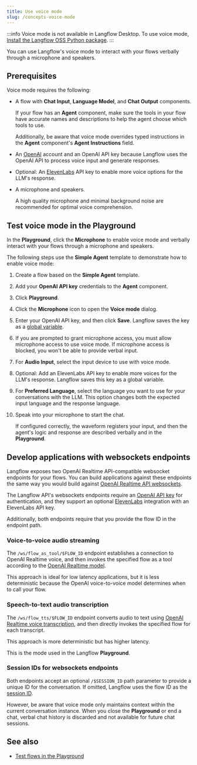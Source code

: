 ```yaml
---
title: Use voice mode
slug: /concepts-voice-mode
---
```



:::info
Voice mode is not available in Langflow Desktop.
To use voice mode, [Install the Langflow OSS Python package](/get-started-installation#install-and-run-the-langflow-oss-python-package).
:::

You can use Langflow's voice mode to interact with your flows verbally through a microphone and speakers.

## Prerequisites

Voice mode requires the following:

* A flow with **Chat Input**, **Language Model**, and **Chat Output** components.

    If your flow has an **Agent** component, make sure the tools in your flow have accurate names and descriptions to help the agent choose which tools to use.

    Additionally, be aware that voice mode overrides typed instructions in the **Agent** component's **Agent Instructions** field.

* An [OpenAI](https://platform.openai.com/) account and an OpenAI API key because Langflow uses the OpenAI API to process voice input and generate responses.

* Optional: An [ElevenLabs](https://elevenlabs.io) API key to enable more voice options for the LLM's response.

* A microphone and speakers.

    A high quality microphone and minimal background noise are recommended for optimal voice comprehension.

## Test voice mode in the Playground

In the **Playground**, click the <Icon name="Mic" aria-hidden="true"/> **Microphone** to enable voice mode and verbally interact with your flows through a microphone and speakers.

The following steps use the **Simple Agent** template to demonstrate how to enable voice mode:

1. Create a flow based on the **Simple Agent** template.

2. Add your **OpenAI API key** credentials to the **Agent** component.

3. Click **Playground**.

4. Click the <Icon name="Mic" aria-hidden="true"/> **Microphone** icon to open the **Voice mode** dialog.

5. Enter your OpenAI API key, and then click **Save**. Langflow saves the key as a [global variable](/configuration-global-variables).

6. If you are prompted to grant microphone access, you must allow microphone access to use voice mode.
If microphone access is blocked, you won't be able to provide verbal input.

7. For **Audio Input**, select the input device to use with voice mode.

8. Optional: Add an ElevenLabs API key to enable more voices for the LLM's response.
Langflow saves this key as a global variable.

9. For **Preferred Language**, select the language you want to use for your conversations with the LLM.
This option changes both the expected input language and the response language.

10. Speak into your microphone to start the chat.

    If configured correctly, the waveform registers your input, and then the agent's logic and response are described verbally and in the **Playground**.

## Develop applications with websockets endpoints

Langflow exposes two OpenAI Realtime API-compatible websocket endpoints for your flows.
You can build applications against these endpoints the same way you would build against [OpenAI Realtime API websockets](https://platform.openai.com/docs/guides/realtime#connect-with-websockets).

The Langflow API's websockets endpoints require an [OpenAI API key](https://platform.openai.com/docs/overview) for authentication, and they support an optional [ElevenLabs](https://elevenlabs.io) integration with an ElevenLabs API key.

Additionally, both endpoints require that you provide the flow ID in the endpoint path.

### Voice-to-voice audio streaming

The `/ws/flow_as_tool/$FLOW_ID` endpoint establishes a connection to OpenAI Realtime voice, and then invokes the specified flow as a tool according to the [OpenAI Realtime model](https://platform.openai.com/docs/guides/realtime-conversations#handling-audio-with-websockets).

This approach is ideal for low latency applications, but it is less deterministic because the OpenAI voice-to-voice model determines when to call your flow.

### Speech-to-text audio transcription

The `/ws/flow_tts/$FLOW_ID` endpoint converts audio to text using [OpenAI Realtime voice transcription](https://platform.openai.com/docs/guides/realtime-transcription), and then directly invokes the specified flow for each transcript.

This approach is more deterministic but has higher latency.

This is the mode used in the Langflow **Playground**.

### Session IDs for websockets endpoints

Both endpoints accept an optional `/$SESSION_ID` path parameter to provide a unique ID for the conversation.
If omitted, Langflow uses the flow ID as the [session ID](/session-id).

However, be aware that voice mode only maintains context within the current conversation instance.
When you close the **Playground** or end a chat, verbal chat history is discarded and not available for future chat sessions.

## See also

* [Test flows in the Playground](/concepts-playground)